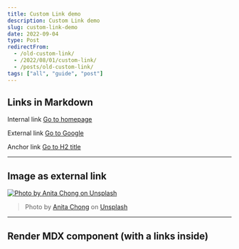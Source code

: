 ```yaml
---
title: Custom Link demo
description: Custom Link demo
slug: custom-link-demo
date: 2022-09-04
type: Post
redirectFrom:
  - /old-custom-link/
  - /2022/08/01/custom-link/
  - /posts/old-custom-link/
tags: ["all", "guide", "post"]
---
```



## Links in Markdown

Internal link [Go to homepage](/)

External link [Go to Google](https://google.com)

Anchor link [Go to H2 title](#h2-title)

---

## Image as external link

[![Photo by Anita Chong on Unsplash](/images/anita-chong-unsplash.jpg)](https://unsplash.com/photos/aSJAalMXCvI)

> Photo by [Anita Chong](https://unsplash.com/@jacutanita) on [Unsplash](https://unsplash.com/photos/aSJAalMXCvI)

---

## Render MDX component (with a links inside)

<LinksDemo />
